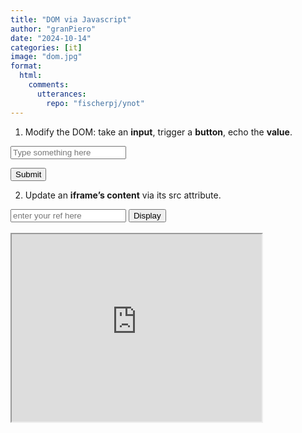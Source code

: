```yaml
---
title: "DOM via Javascript"
author: "granPiero"
date: "2024-10-14"
categories: [it]
image: "dom.jpg"
format: 
  html:
    comments:
      utterances: 
        repo: "fischerpj/ynot"
---
```


1.  Modify the DOM: take an **input**, trigger a **button**, echo the **value**.

<input type="text" id="inputField" placeholder="Type something here">
  
<button id="submitButton">Submit</button>

<p id="displayText">
</p>
<script src="script.js"></script>

2.  Update an **iframe's content** via its src attribute.

<input type="text" id="inputRef" placeholder="enter your ref here">
<button id="submitButton2">Display</button>
<br/><br/>
<iframe id="frame2" src="https://jsfapi.netlify.app/.netlify/functions/bgw?param=gen1:1!SG21" title="jsfapi iframe" width="400" height="300"></iframe>
<script src="script2.js"></script>
